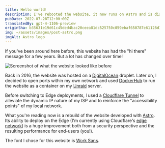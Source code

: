```yaml
---
title: Hello world!
description: I've rebooted the website, it now runs on Astro and is distributed on the Edge!
pubDate: 2022-07-28T12:00:00Z
translatedBy: gpt-4-1106-preview
originSha: b35631e19d61c45ded4bac20ceea81dc525750c059ebaf650787e61128d1c3ce
img: ~/assets/images/post-astro.png
imgAlt: Astro logo
---
```



If you've been around here before, this website has had the "hi there" message for a few years. But a lot has changed over time!

<Image
  src={OldWebsiteImage}
  alt="Screenshot of what the website looked like before"
  format="webp"
/>

Back in 2016, the website was hosted on a [DigitalOcean](https://digitalocean.com) droplet. Later on, I decided to open ports within my own network and used [DockerHub](https://hub.docker.com/r/barrenechea/barrenechea-website) to run the website as a container on my [Unraid](https://unraid.net) server.

Before switching to Edge deployments, I used a [Cloudflare Tunnel](https://www.cloudflare.com/products/tunnel/) to alleviate the dynamic IP nature of my ISP and to reinforce the "accessibility points" of my local network.

What you're reading now is a rebuild of the website developed with [Astro](https://astro.build). Its ability to deploy on the Edge (I'm currently using Cloudflare's [edge network](https://www.cloudflare.com/learning/cdn/glossary/edge-server/)) is a huge improvement both from a security perspective and the resulting performance for end-users (you!).

The font I chose for this website is [Work Sans](https://fonts.google.com/specimen/Work+Sans).
